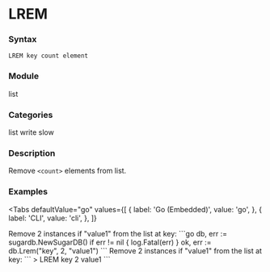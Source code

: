 
# LREM

### Syntax
```
LREM key count element
```

### Module
<span className="acl-category">list</span>

### Categories 
<span className="acl-category">list</span>
<span className="acl-category">write</span>
<span className="acl-category">slow</span>

### Description 
Remove `<count>` elements from list.

### Examples

<Tabs
  defaultValue="go"
  values={[
    { label: 'Go (Embedded)', value: 'go', },
    { label: 'CLI', value: 'cli', },
  ]}
>
  <TabItem value="go">
    Remove 2 instances if "value1" from the list at key:
    ```go
    db, err := sugardb.NewSugarDB()
    if err != nil {
      log.Fatal(err)
    }
    ok, err := db.Lrem("key", 2, "value1")
    ```
  </TabItem>
  <TabItem value="cli">
    Remove 2 instances if "value1" from the list at key:
    ```
    > LREM key 2 value1
    ```
  </TabItem>
</Tabs>
